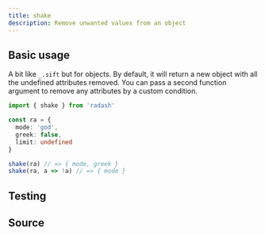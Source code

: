 ```yaml
---
title: shake
description: Remove unwanted values from an object
---
```



## Basic usage

A bit like `_.sift` but for objects. By default, it will return a new object with all the undefined attributes removed. You can pass a second function argument to remove any attributes by a custom condition.

```ts
import { shake } from 'radash'

const ra = {
  mode: 'god',
  greek: false,
  limit: undefined
}

shake(ra) // => { mode, greek }
shake(ra, a => !a) // => { mode }
```

## Testing

<TestingLinkAndPreview module="object" func="shake" />

## Source

<SourceLinkAndPreview module="object" func="shake" />
